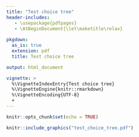 ```yaml
---
title: "Test choice tree"
header-includes:
   - \usepackage{pdfpages}
   - \AtBeginDocument{\let\maketitle\relax}
   
pkgdown:
  as_is: true
  extension: pdf
  title: Test choice tree

output: html_document

vignette: >
  %\VignetteIndexEntry{Test choice tree}
  %\VignetteEngine{knitr::rmarkdown}
  %\VignetteEncoding{UTF-8}
  +
---
```


```r
knitr::opts_chunk$set(echo = TRUE)
```

```r
knitr::include_graphics("test_choice_tree.pdf")
```
